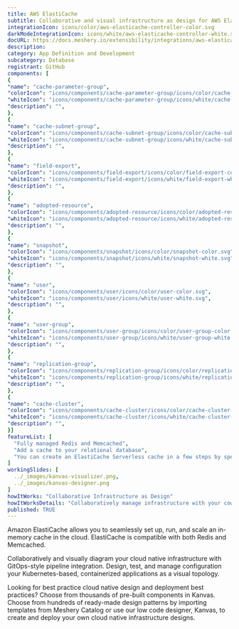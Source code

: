 ```yaml
---
title: AWS ElastiCache
subtitle: Collaborative and visual infrastructure as design for AWS ElastiCache
integrationIcon: icons/color/aws-elasticache-controller-color.svg
darkModeIntegrationIcon: icons/white/aws-elasticache-controller-white.svg
docURL: https://docs.meshery.io/extensibility/integrations/aws-elasticache-controller
description: 
category: App Definition and Development
subcategory: Database
registrant: GitHub
components: [
{
"name": "cache-parameter-group",
"colorIcon": "icons/components/cache-parameter-group/icons/color/cache-parameter-group-color.svg",
"whiteIcon": "icons/components/cache-parameter-group/icons/white/cache-parameter-group-white.svg",
"description": "",
},
{
"name": "cache-subnet-group",
"colorIcon": "icons/components/cache-subnet-group/icons/color/cache-subnet-group-color.svg",
"whiteIcon": "icons/components/cache-subnet-group/icons/white/cache-subnet-group-white.svg",
"description": "",
},
{
"name": "field-export",
"colorIcon": "icons/components/field-export/icons/color/field-export-color.svg",
"whiteIcon": "icons/components/field-export/icons/white/field-export-white.svg",
"description": "",
},
{
"name": "adopted-resource",
"colorIcon": "icons/components/adopted-resource/icons/color/adopted-resource-color.svg",
"whiteIcon": "icons/components/adopted-resource/icons/white/adopted-resource-white.svg",
"description": "",
},
{
"name": "snapshot",
"colorIcon": "icons/components/snapshot/icons/color/snapshot-color.svg",
"whiteIcon": "icons/components/snapshot/icons/white/snapshot-white.svg",
"description": "",
},
{
"name": "user",
"colorIcon": "icons/components/user/icons/color/user-color.svg",
"whiteIcon": "icons/components/user/icons/white/user-white.svg",
"description": "",
},
{
"name": "user-group",
"colorIcon": "icons/components/user-group/icons/color/user-group-color.svg",
"whiteIcon": "icons/components/user-group/icons/white/user-group-white.svg",
"description": "",
},
{
"name": "replication-group",
"colorIcon": "icons/components/replication-group/icons/color/replication-group-color.svg",
"whiteIcon": "icons/components/replication-group/icons/white/replication-group-white.svg",
"description": "",
},
{
"name": "cache-cluster",
"colorIcon": "icons/components/cache-cluster/icons/color/cache-cluster-color.svg",
"whiteIcon": "icons/components/cache-cluster/icons/white/cache-cluster-white.svg",
"description": "",
}]
featureList: [
  "Fully managed Redis and Memcached",
  "Add a cache to your relational database",
  "You can create an ElastiCache Serverless cache in a few steps by specifying a cache name in Meshery"
]
workingSlides: [
  ../_images/kanvas-visualizer.png,
  ../_images/kanvas-designer.png
]
howItWorks: "Collaborative Infrastructure as Design"
howItWorksDetails: "Collaboratively manage infrastructure with your coworkers synchronously sharing the same designs."
published: TRUE
---
```

<p>
Amazon ElastiCache allows you to seamlessly set up, run, and scale an in-memory cache in the cloud. ElastiCache is compatible with both Redis and Memcached.
</p>
<p>
    Collaboratively and visually diagram your cloud native infrastructure with GitOps-style pipeline integration. Design, test, and manage configuration your Kubernetes-based, containerized applications as a visual topology.
</p>
<p>
    Looking for best practice cloud native design and deployment best practices? Choose from thousands of pre-built components in Kanvas. Choose from hundreds of ready-made design patterns by importing templates from Meshery Catalog or use our low code designer, Kanvas, to create and deploy your own cloud native infrastructure designs.
</p>
